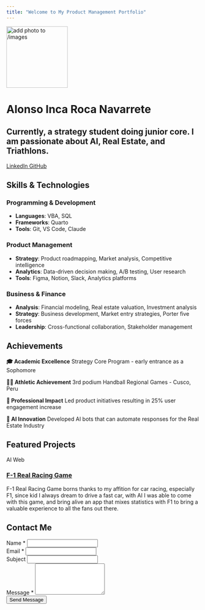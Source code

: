 ```yaml
---
title: "Welcome to My Product Management Portfolio"
---
```


::: {.hero-banner .text-center}

<img src="images/profile.jpg" alt="add photo to /images" class="rounded-circle mb-3" width="160">

<h1>Alonso Inca Roca Navarrete</h1>

<h2> Currently, a strategy student doing junior core. I am passionate about AI, Real Estate, and Triathlons. </h2>

<a href="https://www.linkedin.com/in/alonso-inca-roca-navarrete/" class="btn btn-outline-primary btn-sm" target="_blank">
  <i class="fab fa-linkedin"></i> LinkedIn
</a>
<a href="https://github.com/ialonsoa" class="btn btn-outline-primary btn-sm" target="_blank">
  <i class="fab fa-github"></i> GitHub
</a>

:::

## Skills & Technologies

::: {.skills-section}
### Programming & Development
::: {.skill-category}
- **Languages**: VBA, SQL
- **Frameworks**: Quarto
- **Tools**: Git, VS Code, Claude
:::

### Product Management
::: {.skill-category}
- **Strategy**: Product roadmapping, Market analysis, Competitive intelligence
- **Analytics**: Data-driven decision making, A/B testing, User research
- **Tools**: Figma, Notion, Slack, Analytics platforms
:::

### Business & Finance
::: {.skill-category}
- **Analysis**: Financial modeling, Real estate valuation, Investment analysis
- **Strategy**: Business development, Market entry strategies, Porter five forces
- **Leadership**: Cross-functional collaboration, Stakeholder management
:::
:::

## Achievements

::: {.achievements-grid}
::: {.achievement-card}
**🎓 Academic Excellence**
Strategy Core Program - early entrance as a Sophomore
:::

::: {.achievement-card}
**🏃‍♂️ Athletic Achievement**
3rd podium Handball Regional Games - Cusco, Peru
:::

::: {.achievement-card}
**💼 Professional Impact**
Led product initiatives resulting in 25% user engagement increase
:::

::: {.achievement-card}
**🤖 AI Innovation**
Developed AI bots that can automate responses for the Real Estate Industry
:::
:::

## Featured Projects


::: {.projects-grid}
::: {.g-col-12 .g-col-md-6 .card .project-card}
<div class="project-category-tags">
<span class="badge bg-primary project-tag" data-category="ai">AI</span>
<span class="badge bg-secondary project-tag" data-category="web">Web</span>
</div>

### [F-1 Real Racing Game](projects/project-1.qmd)
F-1 Real Racing Game borns thanks to my affition for car racing, especially F1, since kid I always dream to drive a fast car, with AI I was able to come with this game, and bring alive an app that mixes statistics with F1 to bring a valuable experience to all the fans out there.
:::
:::

## Contact Me

```{=html}
<div class="contact-section">
<form class="contact-form" id="contactForm">
  <div class="row">
    <div class="col-md-6 mb-3">
      <label for="name" class="form-label">Name *</label>
      <input type="text" class="form-control" id="name" name="name" required>
    </div>
    <div class="col-md-6 mb-3">
      <label for="email" class="form-label">Email *</label>
      <input type="email" class="form-control" id="email" name="email" required>
    </div>
  </div>
  <div class="mb-3">
    <label for="subject" class="form-label">Subject</label>
    <input type="text" class="form-control" id="subject" name="subject">
  </div>
  <div class="mb-3">
    <label for="message" class="form-label">Message *</label>
    <textarea class="form-control" id="message" name="message" rows="5" required></textarea>
  </div>
  <button type="submit" class="btn btn-primary" onclick="sendEmail(event)">Send Message</button>
</form>

<script>
function sendEmail(event) {
    event.preventDefault();

    const name = document.getElementById('name').value;
    const email = document.getElementById('email').value;
    const subject = document.getElementById('subject').value;
    const message = document.getElementById('message').value;

    const mailtoLink = `mailto:alonsoincarocan@gmail.com?subject=${encodeURIComponent(subject || 'Contact from Portfolio')}&body=${encodeURIComponent(`From: ${name} (${email})\n\nMessage:\n${message}`)}`;

    window.location.href = mailtoLink;

    // Show success message
    alert('Opening your email client to send the message!');
}
</script>
</div>
```

